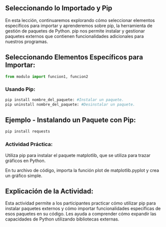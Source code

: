 ## Seleccionando lo Importado y Pip


En esta lección, continuaremos explorando cómo seleccionar elementos específicos para importar y aprenderemos sobre pip, la herramienta de gestión de paquetes de Python. pip nos permite instalar y gestionar paquetes externos que contienen funcionalidades adicionales para nuestros programas.

## Seleccionando Elementos Específicos para Importar:

```python
from modulo import funcion1, funcion2
```
### Usando Pip:

```bash
pip install nombre_del_paquete: #Instalar un paquete.
pip uninstall nombre_del_paquete: #Desinstalar un paquete.
```
## Ejemplo - Instalando un Paquete con Pip:
```bash
pip install requests
```
:::{.callout-important}
### Actividad Práctica:

Utiliza pip para instalar el paquete matplotlib, que se utiliza para trazar gráficos en Python.

En tu archivo de código, importa la función plot de matplotlib.pyplot y crea un gráfico simple.
:::

## Explicación de la Actividad:

Esta actividad permite a los participantes practicar cómo utilizar pip para instalar paquetes externos y cómo importar funcionalidades específicas de esos paquetes en su código. Les ayuda a comprender cómo expandir las capacidades de Python utilizando bibliotecas externas.